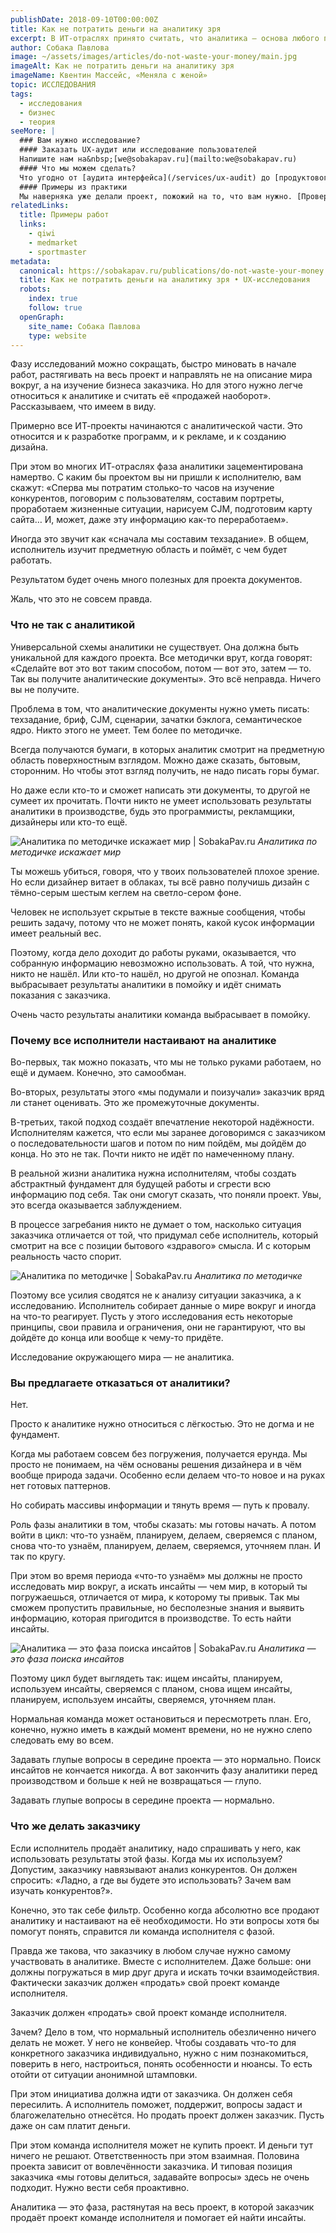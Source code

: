 ```yaml
---
publishDate: 2018-09-10T00:00:00Z
title: Как не потратить деньги на аналитику зря
excerpt: В ИТ-отраслях принято считать, что аналитика — основа любого проекта и без неё шагу ступить нельзя. Но на самом деле это не так.
author: Собака Павлова
image: ~/assets/images/articles/do-not-waste-your-money/main.jpg
imageAlt: Как не потратить деньги на аналитику зря
imageName: Квентин Массейс, «Меняла с женой»
topic: ИССЛЕДОВАНИЯ
tags:
  - исследования
  - бизнес
  - теория
seeMore: |
  ### Вам нужно исследование?
  #### Заказать UX-аудит или исследование пользователей
  Напишите нам на&nbsp;[we@sobakapav.ru](mailto:we@sobakapav.ru)
  #### Что мы можем сделать?
  Что угодно от [аудита интерфейса](/services/ux-audit) до [продуктового исследования](/services/research). 
  #### Примеры из практики
  Мы наверняка уже делали проект, пожожий на то, что вам нужно. [Проверьте](https://sobakapav.ru/portfolio).
relatedLinks:
  title: Примеры работ
  links:
    - qiwi
    - medmarket
    - sportmaster
metadata:
  canonical: https://sobakapav.ru/publications/do-not-waste-your-money
  title: Как не потратить деньги на аналитику зря • UX-исследования
  robots:
    index: true
    follow: true
  openGraph:
    site_name: Собака Павлова
    type: website
---
```



Фазу исследований можно сокращать, быстро миновать в начале работ, растягивать на весь проект и направлять не на описание мира вокруг, а на изучение бизнеса заказчика. Но для этого нужно легче относиться к аналитике и считать её «продажей наоборот». Рассказываем, что имеем в виду.

Примерно все ИТ-проекты начинаются с аналитической части. Это относится и к разработке программ, и к рекламе, и к созданию дизайна.

При этом во многих ИТ-отраслях фаза аналитики зацементирована намертво. С каким бы проектом вы ни пришли к исполнителю, вам скажут: «Сперва мы потратим столько-то часов на изучение конкурентов, поговорим с пользователям, составим портреты, проработаем жизненные ситуации, нарисуем CJM, подготовим карту сайта… И, может, даже эту информацию как-то переработаем».

Иногда это звучит как «сначала мы составим техзадание». В общем, исполнитель изучит предметную область и поймёт, с чем будет работать.

Результатом будет очень много полезных для проекта документов.

Жаль, что это не совсем правда.

### Что не так с аналитикой

Универсальной схемы аналитики не существует. Она должна быть уникальной для каждого проекта. Все методички врут, когда говорят: «Сделайте вот это вот таким способом, потом — вот это, затем — то. Так вы получите аналитические документы». Это всё неправда. Ничего вы не получите.

Проблема в том, что аналитические документы нужно уметь писать: техзадание, бриф, CJM, сценарии, зачатки бэклога, семантическое ядро. Никто этого не умеет. Тем более по методичке.

Всегда получаются бумаги, в которых аналитик смотрит на предметную область поверхностным взглядом. Можно даже сказать, бытовым, сторонним. Но чтобы этот взгляд получить, не надо писать горы бумаг.

Но даже если кто-то и сможет написать эти документы, то другой не сумеет их прочитать. Почти никто не умеет использовать результаты аналитики в производстве, будь это программисты, рекламщики, дизайнеры или кто-то ещё.

![Аналитика по методичке искажает мир | SobakaPav.ru](~/assets/images/articles/do-not-waste-your-money/1.png)
_Аналитика по методичке искажает мир_

Ты можешь убиться, говоря, что у твоих пользователей плохое зрение. Но если дизайнер витает в облаках, ты всё равно получишь дизайн с тёмно-серым шестым кеглем на светло-сером фоне.

Человек не использует скрытые в тексте важные сообщения, чтобы решить задачу, потому что не может понять, какой кусок информации имеет реальный вес.

Поэтому, когда дело доходит до работы руками, оказывается, что собранную информацию невозможно использовать. А той, что нужна, никто не нашёл. Или кто-то нашёл, но другой не опознал. Команда выбрасывает результаты аналитики в помойку и идёт снимать показания с заказчика.

Очень часто результаты аналитики команда выбрасывает в помойку.

### Почему все исполнители настаивают на аналитике

Во-первых, так можно показать, что мы не только руками работаем, но ещё и думаем. Конечно, это самообман.

Во-вторых, результаты этого «мы подумали и поизучали» заказчик вряд ли станет оценивать. Это же промежуточные документы.

В-третьих, такой подход создаёт впечатление некоторой надёжности. Исполнителям кажется, что если мы заранее договоримся с заказчиком о последовательности шагов и потом по ним пойдём, мы дойдём до конца. Но это не так. Почти никто не идёт по намеченному плану.

В реальной жизни аналитика нужна исполнителям, чтобы создать абстрактный фундамент для будущей работы и сгрести всю информацию под себя. Так они смогут сказать, что поняли проект. Увы, это всегда оказывается заблуждением.

В процессе загребания никто не думает о том, насколько ситуация заказчика отличается от той, что придумал себе исполнитель, который смотрит на все с позиции бытового «здравого» смысла. И с которым реальность часто спорит.

![Аналитика по методичке | SobakaPav.ru](~/assets/images/articles/do-not-waste-your-money/2.png)
_Аналитика по методичке_

Поэтому все усилия сводятся не к анализу ситуации заказчика, а к исследованию. Исполнитель собирает данные о мире вокруг и иногда на что-то реагирует. Пусть у этого исследования есть некоторые принципы, свои правила и ограничения, они не гарантируют, что вы дойдёте до конца или вообще к чему-то придёте.

Исследование окружающего мира — не аналитика.

### Вы предлагаете отказаться от аналитики?

Нет.

Просто к аналитике нужно относиться с лёгкостью. Это не догма и не фундамент.

Когда мы работаем совсем без погружения, получается ерунда. Мы просто не понимаем, на чём основаны решения дизайнера и в чём вообще природа задачи. Особенно если делаем что-то новое и на руках нет готовых паттернов.

Но собирать массивы информации и тянуть время — путь к провалу.

Роль фазы аналитики в том, чтобы сказать: мы готовы начать. А потом войти в цикл: что-то узнаём, планируем, делаем, сверяемся с планом, снова что-то узнаём, планируем, делаем, сверяемся, уточняем план. И так по кругу.

При этом во время периода «что-то узнаём» мы должны не просто исследовать мир вокруг, а искать инсайты — чем мир, в который ты погружаешься, отличается от мира, к которому ты привык. Так мы сможем пропустить правильные, но бесполезные знания и выявить информацию, которая пригодится в производстве. То есть найти инсайты.

![Аналитика — это фаза поиска инсайтов | SobakaPav.ru](~/assets/images/articles/do-not-waste-your-money/3.png)
_Аналитика — это фаза поиска инсайтов_

Поэтому цикл будет выглядеть так: ищем инсайты, планируем, используем инсайты, сверяемся с планом, снова ищем инсайты, планируем, используем инсайты, сверяемся, уточняем план.

Нормальная команда может остановиться и пересмотреть план. Его, конечно, нужно иметь в каждый момент времени, но не нужно слепо следовать ему во всем.

Задавать глупые вопросы в середине проекта — это нормально. Поиск инсайтов не кончается никогда. А вот закончить фазу аналитики перед производством и больше к ней не возвращаться — глупо.

Задавать глупые вопросы в середине проекта — нормально.

### Что же делать заказчику

Если исполнитель продаёт аналитику, надо спрашивать у него, как использовать результаты этой фазы. Когда мы их используем? Допустим, заказчику навязывают анализ конкурентов. Он должен спросить: «Ладно, а где вы будете это использовать? Зачем вам изучать конкурентов?».

Конечно, это так себе фильтр. Особенно когда абсолютно все продают аналитику и настаивают на её необходимости. Но эти вопросы хотя бы помогут понять, справится ли команда исполнителя с фазой.

Правда же такова, что заказчику в любом случае нужно самому участвовать в аналитике. Вместе с исполнителем. Даже больше: они должны погружаться в мир друг друга и искать точки взаимодействия. Фактически заказчик должен «продать» свой проект команде исполнителя.

Заказчик должен «продать» свой проект команде исполнителя.

Зачем? Дело в том, что нормальный исполнитель обезличенно ничего делать не может. У него не конвейер. Чтобы создавать что-то для конкретного заказчика индивидуально, нужно с ним познакомиться, поверить в него, настроиться, понять особенности и нюансы. То есть отойти от ситуации анонимной штамповки.

При этом инициатива должна идти от заказчика. Он должен себя пересилить. А исполнитель поможет, поддержит, вопросы задаст и благожелательно отнесётся. Но продать проект должен заказчик. Пусть даже он сам платит деньги.

При этом команда исполнителя может не купить проект. И деньги тут ничего не решают. Ответственность при этом взаимная. Половина проекта зависит от вовлечённости заказчика. И типовая позиция заказчика «мы готовы делиться, задавайте вопросы» здесь не очень подходит. Нужно вести себя проактивно.

Аналитика — это фаза, растянутая на весь проект, в которой заказчик продаёт проект команде исполнителя и помогает ей найти инсайты.

